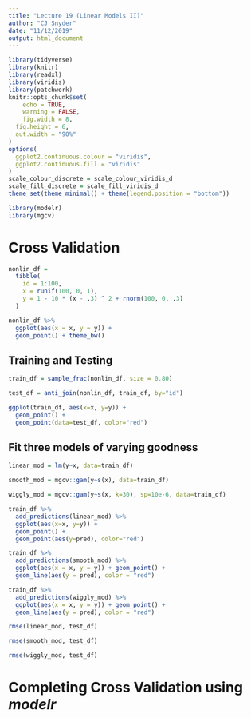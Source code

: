 ```yaml
---
title: "Lecture 19 (Linear Models II)"
author: "CJ Snyder"
date: "11/12/2019"
output: html_document
---
```


```r
library(tidyverse)
library(knitr)
library(readxl)
library(viridis)
library(patchwork)
knitr::opts_chunk$set(
	echo = TRUE,
	warning = FALSE,
	fig.width = 8, 
  fig.height = 6,
  out.width = "90%"
)
options(
  ggplot2.continuous.colour = "viridis",
  ggplot2.continuous.fill = "viridis"
)
scale_colour_discrete = scale_colour_viridis_d
scale_fill_discrete = scale_fill_viridis_d
theme_set(theme_minimal() + theme(legend.position = "bottom"))

library(modelr)
library(mgcv)
```

# **Cross Validation**
```r
nonlin_df = 
  tibble(
    id = 1:100,
    x = runif(100, 0, 1),
    y = 1 - 10 * (x - .3) ^ 2 + rnorm(100, 0, .3)
  )

nonlin_df %>% 
  ggplot(aes(x = x, y = y)) + 
  geom_point() + theme_bw()
```

## Training and Testing
```r
train_df = sample_frac(nonlin_df, size = 0.80)

test_df = anti_join(nonlin_df, train_df, by="id")

ggplot(train_df, aes(x=x, y=y)) +
  geom_point() +
  geom_point(data=test_df, color="red")
```

## Fit three models of varying goodness
```r
linear_mod = lm(y~x, data=train_df)

smooth_mod = mgcv::gam(y~s(x), data=train_df)

wiggly_mod = mgcv::gam(y~s(x, k=30), sp=10e-6, data=train_df)
```

```r
train_df %>% 
  add_predictions(linear_mod) %>% 
  ggplot(aes(x=x, y=y)) +
  geom_point() +
  geom_point(aes(y=pred), color="red")

train_df %>% 
  add_predictions(smooth_mod) %>% 
  ggplot(aes(x = x, y = y)) + geom_point() + 
  geom_line(aes(y = pred), color = "red")

train_df %>% 
  add_predictions(wiggly_mod) %>% 
  ggplot(aes(x = x, y = y)) + geom_point() + 
  geom_line(aes(y = pred), color = "red")
```


```r
rmse(linear_mod, test_df)

rmse(smooth_mod, test_df)

rmse(wiggly_mod, test_df)
```


# **Completing Cross Validation using _modelr_**
```r

```










